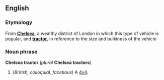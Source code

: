 ==English==
===Etymology===
From '''[[w:Chelsea|Chelsea]]''', a wealthy district of London in which this type of vehicle is popular, and '''[[tractor]]''', in reference to the size and bulkiness of the vehicle

===Noun phrase===
'''Chelsea tractor''' (''plural'' '''Chelsea tractors''')

#(''British, colloquial, facetious'') A [[4x4]].